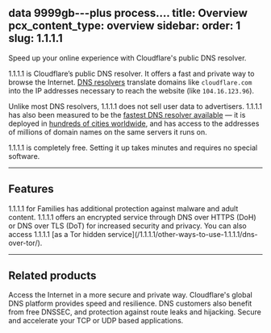 data 9999gb---plus process....
title: Overview
pcx_content_type: overview
sidebar:
  order: 1
slug: 1.1.1.1
---


<Description>

Speed up your online experience with Cloudflare's public DNS resolver.

</Description>

<Plan type="all" />

1.1.1.1 is Cloudflare’s public DNS resolver. It offers a fast and private way to browse the Internet. [DNS resolvers](https://www.cloudflare.com/learning/dns/what-is-dns/) translate domains like `cloudflare.com` into the IP addresses necessary to reach the website (like `104.16.123.96`).

Unlike most DNS resolvers, 1.1.1.1 does not sell user data to advertisers. 1.1.1.1 has also been measured to be the [fastest DNS resolver available](https://www.dnsperf.com/#!dns-resolvers) — it is deployed in [hundreds of cities worldwide](https://www.cloudflare.com/network/), and has access to the addresses of millions of domain names on the same servers it runs on.

1.1.1.1 is completely free. Setting it up takes minutes and requires no special software.

***

## Features

<Feature header="1.1.1.1 for Families" href="/1.1.1.1/setup/#1111-for-families">
1.1.1.1 for Families has additional protection against malware and adult content.
</Feature>

<Feature header="Encrypted service" href="/1.1.1.1/encryption/">
1.1.1.1 offers an encrypted service through DNS over HTTPS (DoH) or DNS over TLS (DoT) for increased security and privacy. You can also access 1.1.1.1 [as a Tor hidden service](/1.1.1.1/other-ways-to-use-1.1.1.1/dns-over-tor/).
</Feature>

***

## Related products

<RelatedProduct header="WARP Client" href="/warp-client/" product="warp-client">
Access the Internet in a more secure and private way.
</RelatedProduct>

<RelatedProduct header="DNS" href="/dns/" product="dns">
Cloudflare's global DNS platform provides speed and resilience. DNS customers also benefit from free DNSSEC, and protection against route leaks and hijacking.
</RelatedProduct>

<RelatedProduct header="Cloudflare Spectrum" href="/spectrum/" product="spectrum">
Secure and accelerate your TCP or UDP based applications.
</RelatedProduct>
